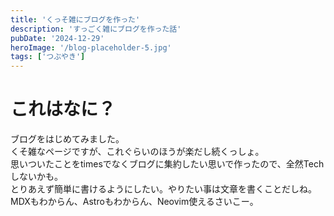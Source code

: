 ```yaml
---
title: 'くっそ雑にブログを作った'
description: 'すっごく雑にブログを作った話'
pubDate: '2024-12-29'
heroImage: '/blog-placeholder-5.jpg'
tags: ['つぶやき']
---
```


# これはなに？
ブログをはじめてみました。  
くそ雑なページですが、これぐらいのほうが楽だし続くっしょ。  
思いついたことをtimesでなくブログに集約したい思いで作ったので、全然Techしないかも。  
とりあえず簡単に書けるようにしたい。やりたい事は文章を書くことだしね。  
MDXもわからん、Astroもわからん、Neovim使えるさいこー。
